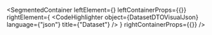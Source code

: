 
<SegmentedContainer
  leftElement={<DatasetDTODesc />}
  leftContainerProps={{}}
  rightElement={
    <CodeHighlighter
      object={DatasetDTOVisualJson}
      language={"json"}
      title={"Dataset"}
    />
  }
  rightContainerProps={{}}
/>

<div
  class={"spacer"}
/>


